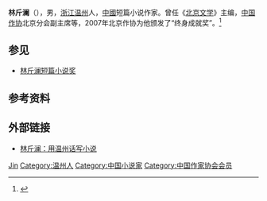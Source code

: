 '''林斤澜'''（{{bd|1923年|6月1日|2009年|4月11日|catIdx=Lin林斤瀾}}），男，[[浙江|浙江]][[温州|温州]]人，[[中华人民共和国|中國]]短篇小说作家。曾任《[[北京文学|北京文学]]》主编，[[中国作协|中国作协]]北京分会副主席等，2007年北京作协为他颁发了“终身成就奖”。<ref>{{Cite web|title=林斤澜同志生平|url=http://www.chinawriter.com.cn/2009/2009-04-13/56125.html|accessdate=2020-01-24|work=中国作家网}}</ref>

== 参见 ==
* [[林斤澜短篇小说奖|林斤澜短篇小说奖]]

== 参考资料 ==
{{reflist}}

== 外部链接 ==
* [https://web.archive.org/web/20160304101654/http://dsb.66wz.com/images/2008-08/28/12198290226878396686732503434.pdf 林斤澜：用温州话写小说]

{{China-writer-stub}}
{{中国作家协会第四届理事会}}
{{中国作家协会第六届全国委员会}}
{{中国作家协会第七届全国委员会}}

{{Authority control}}
{{DEFAULTSORT:Lin林}}
[[Category:林姓|Jin]]
[[Category:温州人|Category:温州人]]
[[Category:中国小说家|Category:中国小说家]]
[[Category:中国作家协会会员|Category:中国作家协会会员]]
